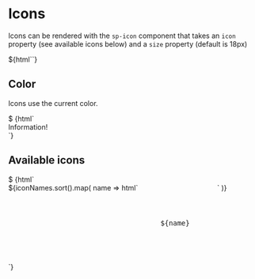 
<Meta title="Components/Icon" component="sp-icon" />

# Icons

Icons can be rendered with the `sp-icon` component that takes an `icon` property (see available icons below) and a `size` property (default is 18px)

<Canvas>
  <Story name="Icon">${html`<sp-icon icon="close" size="40"></sp-icon>`}</Story>
</Canvas>

## Color

Icons use the current color.

<Canvas>
  <Story name="Color">
    $
    {html`
      <div style="color: var(--sp-color-primary-600);">
        <sp-icon icon="infoFill"></sp-icon>
        Information!
      </div>
    `}
  </Story>
</Canvas>

## Available icons

<Canvas>
  <Story name="Available icons">
    $
    {html`
      <style>
        .icons-container {
          display: flex;
          flex-wrap: wrap;
          flex-direction: row;
        }
        .icon-cell {
          display: flex;
          flex-direction: column;
          width: 150px;
          height: 150px;
          align-items: center;
          justify-content: center;
          border: 1px solid var(--sp-color-neutral-300);
          font-family: monospace;
          margin-right: 10px;
          margin-bottom: 10px;
        }
        .icon-cell sp-icon {
          margin-bottom: 10px;
        }
      </style>
      <div class="icons-container">
        ${iconNames.sort().map(
          name => html`<div class="icon-cell">
            <sp-icon icon="${name}" size="40"></sp-icon>
            <span>${name}</span>
          </div>`
        )}
      </div>
    `}
  </Story>
</Canvas>
